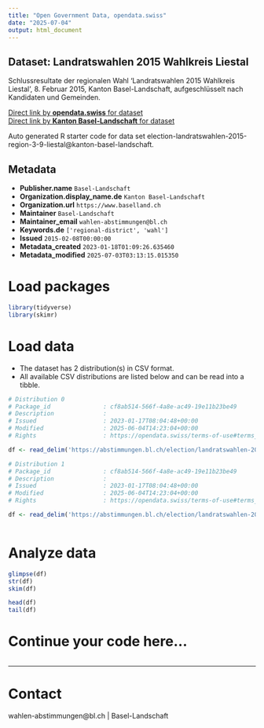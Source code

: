 ```yaml
---
title: "Open Government Data, opendata.swiss"
date: "2025-07-04"
output: html_document
---
```


## Dataset: Landratswahlen 2015 Wahlkreis Liestal

Schlussresultate der regionalen Wahl 'Landratswahlen 2015 Wahlkreis Liestal', 8. Februar 2015, Kanton Basel-Landschaft, aufgeschlüsselt nach Kandidaten und Gemeinden.

[Direct link by **opendata.swiss** for dataset](https://opendata.swiss/de/dataset/landratswahlen-2015-wahlkreis-liestal)<br>
[Direct link by **Kanton Basel-Landschaft** for dataset](https://abstimmungen.bl.ch/election/landratswahlen-2015-region-3-9-liestal/data)

Auto generated R starter code for data set election-landratswahlen-2015-region-3-9-liestal@kanton-basel-landschaft.

## Metadata

- **Publisher.name** `Basel-Landschaft`
- **Organization.display_name.de** `Kanton Basel-Landschaft`
- **Organization.url** `https://www.baselland.ch`
- **Maintainer** `Basel-Landschaft`
- **Maintainer_email** `wahlen-abstimmungen@bl.ch`
- **Keywords.de** `['regional-district', 'wahl']`
- **Issued** `2015-02-08T00:00:00`
- **Metadata_created** `2023-01-18T01:09:26.635460`
- **Metadata_modified** `2025-07-03T03:13:15.015350`


# Load packages

```r

library(tidyverse)
library(skimr)

```

# Load data

-   The dataset has 2 distribution(s) in CSV format.
-   All available CSV distributions are listed below and can be read into a tibble.

```r

# Distribution 0
# Package_id               : cf8ab514-566f-4a8e-ac49-19e11b23be49
# Description              : 
# Issued                   : 2023-01-17T08:04:48+00:00
# Modified                 : 2025-06-04T14:23:04+00:00
# Rights                   : https://opendata.swiss/terms-of-use#terms_by

df <- read_delim('https://abstimmungen.bl.ch/election/landratswahlen-2015-region-3-9-liestal/data-csv')

# Distribution 1
# Package_id               : cf8ab514-566f-4a8e-ac49-19e11b23be49
# Description              : 
# Issued                   : 2023-01-17T08:04:48+00:00
# Modified                 : 2025-06-04T14:23:04+00:00
# Rights                   : https://opendata.swiss/terms-of-use#terms_by

df <- read_delim('https://abstimmungen.bl.ch/election/landratswahlen-2015-region-3-9-liestal/data-parties-csv')



```

# Analyze data

```r

glimpse(df)
str(df)
skim(df)

head(df)
tail(df)

```

# Continue your code here...

```r

```

------------------------------------------------------------------------

# Contact

wahlen-abstimmungen@bl.ch | Basel-Landschaft
